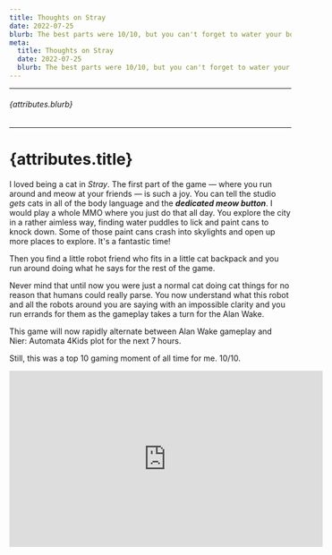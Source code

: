 ```yaml
---
title: Thoughts on Stray
date: 2022-07-25
blurb: The best parts were 10/10, but you can't forget to water your boy.
meta:
  title: Thoughts on Stray
  date: 2022-07-25
  blurb: The best parts were 10/10, but you can't forget to water your boy.
---
```


---

###### {attributes.blurb}

---

# {attributes.title}

I loved being a cat in _Stray_. The first part of the game &mdash; where you run around and meow at your friends &mdash; is such a joy. You can tell the studio _gets_ cats in all of the body language and the **_dedicated meow button_**. I would play a whole MMO where you just do that all day. You explore the city in a rather aimless way, finding water puddles to lick and paint cans to knock down. Some of those paint cans crash into skylights and open up more places to explore. It's a fantastic time!

Then you find a little robot friend who fits in a little cat backpack and you run around doing what he says for the rest of the game.

Never mind that until now you were just a normal cat doing cat things for no reason that humans could really parse. You now understand what this robot and all the robots around you are saying with an impossible clarity and you run errands for them as the gameplay takes a turn for the Alan Wake.

This game will now rapidly alternate between Alan Wake gameplay and Nier: Automata 4Kids plot for the next 7 hours.

Still, this was a top 10 gaming moment of all time for me. 10/10.

<iframe
  width="560"
  height="315"
  src="https://www.youtube.com/embed/TnSk_UCMhNw"
  title="YouTube video player"
  frameBorder="0"
  allow="accelerometer; autoplay; clipboard-write; encrypted-media; gyroscope; picture-in-picture"
  allowFullScreen
></iframe>
